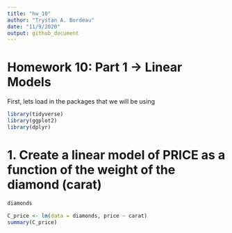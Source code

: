 ```yaml
---
title: "hw_10"
author: "Trystan A. Bordeau"
date: "11/9/2020"
output: github_document
---
```


# Homework 10: Part 1 -> Linear Models 

First, lets load in the packages that we will be using

```r
library(tidyverse)
library(ggplot2)
library(dplyr)
```

# 1. Create a linear model of PRICE as a function of the weight of the diamond (carat)

```r
diamonds

C_price <- lm(data = diamonds, price ~ carat)
summary(C_price)
```

